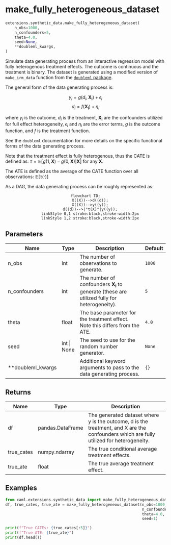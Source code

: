 # make_fully_heterogeneous_dataset { #caml.extensions.synthetic_data.make_fully_heterogeneous_dataset }

```python
extensions.synthetic_data.make_fully_heterogeneous_dataset(
    n_obs=1000,
    n_confounders=5,
    theta=4.0,
    seed=None,
    **doubleml_kwargs,
)
```

Simulate data generating process from an interactive regression model with fully heterogenous treatment effects. The outcome is continuous and the treatment is binary.
The dataset is generated using a modified version of `make_irm_data` function from the [`doubleml` package](https://docs.doubleml.org/stable/index.html).

The general form of the data generating process is:

$$
y_i= g(d_i,\mathbf{X_i})+\epsilon_i
$$
$$
d_i=f(\mathbf{X_i})+\eta_i
$$

where $y_i$ is the outcome, $d_i$ is the treatment, $\mathbf{X_i}$ are the confounders utilized for full effect heterogeneity, $\epsilon_i$ and $\eta_i$ are the error terms, $g$ is the outcome function, and $f$ is the treatment function.

See the `doubleml` documentation for more details on the specific functional forms of the data generating process.

Note that the treatment effect is fully heterogenous, thus the CATE is defined as: $\tau = \mathbb{E}[g(1,\mathbf{X}) - g(0,\mathbf{X})|\mathbf{X}]$ for any $\mathbf{X}$.

The ATE is defined as the average of the CATE function over all observations: $\mathbb{E}[\tau (\cdot)]$

As a DAG, the data generating process can be roughly represented as:

<div style="text-align: center;">
```mermaid
flowchart TD;
    X((X))-->d((d));
    X((X))-->y((y));
    d((d))-->|"τ(X)"|y((y));
    linkStyle 0,1 stroke:black,stroke-width:2px
    linkStyle 1,2 stroke:black,stroke-width:2px
```
</div>

## Parameters {.doc-section .doc-section-parameters}

| Name              | Type        | Description                                                                                        | Default   |
|-------------------|-------------|----------------------------------------------------------------------------------------------------|-----------|
| n_obs             | int         | The number of observations to generate.                                                            | `1000`    |
| n_confounders     | int         | The number of confounders $\mathbf{X_i}$ to generate (these are utilized fully for heterogeneity). | `5`       |
| theta             | float       | The base parameter for the treatment effect. Note this differs from the ATE.                       | `4.0`     |
| seed              | int \| None | The seed to use for the random number generator.                                                   | `None`    |
| **doubleml_kwargs |             | Additional keyword arguments to pass to the data generating process.                               | `{}`      |

## Returns {.doc-section .doc-section-returns}

| Name       | Type             | Description                                                                                                                             |
|------------|------------------|-----------------------------------------------------------------------------------------------------------------------------------------|
| df         | pandas.DataFrame | The generated dataset where y is the outcome, d is the treatment, and X are the confounders which are fully utilized for heterogeneity. |
| true_cates | numpy.ndarray    | The true conditional average treatment effects.                                                                                         |
| true_ate   | float            | The true average treatment effect.                                                                                                      |

## Examples {.doc-section .doc-section-examples}

```python
from caml.extensions.synthetic_data import make_fully_heterogeneous_dataset
df, true_cates, true_ate = make_fully_heterogeneous_dataset(n_obs=1000,
                                                            n_confounders=5,
                                                            theta=4.0,
                                                            seed=1)

print(f"True CATEs: {true_cates[:5]}")
print(f"True ATE: {true_ate}")
print(df.head())
```